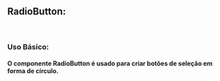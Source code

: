 

<Meta of={RadioButtonStories} />

## RadioButton:

<br />

### Uso Básico:

#### O componente RadioButton é usado para criar botões de seleção em forma de círculo.

<Canvas />

<Controls/>


